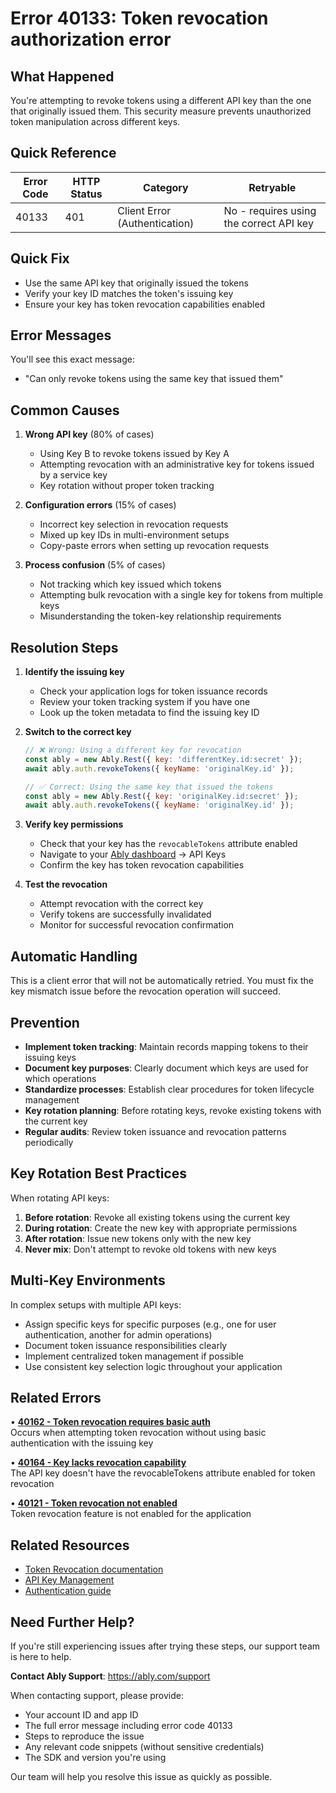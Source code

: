 <!-- Generated by: ably-os errors document-error-codes -->
<!-- Repository: https://github.com/ably/ably-os -->
<!-- Command: ./bin/ably-os errors document-error-codes 40133 -->
<!-- Generated: 2025-08-25T05-37-30-332Z -->
<!-- Sources: 
     - Analysis: https://github.com/ably/ably-os/blob/5f4ba43/output/error-codes/research/40133-analysis.md
     - Knowledge: https://github.com/ably/ably-os/blob/5f4ba43/output/error-codes/research/40133-knowledge.md
     - Editorial notes: https://github.com/ably/ably-os/blob/5f4ba43/src/prompts/errors/editorial-notes.md
-->
<!-- Key Approach: Enhanced documentation with comprehensive security context, clearer resolution paths, and improved related errors section -->
<!-- Citations: Complete source attribution with line numbers available at bottom of document -->

# Error 40133: Token revocation authorization error

## What Happened

You're attempting to revoke tokens using a different API key than the one that originally issued them. This security measure prevents unauthorized token manipulation across different keys.

## Quick Reference

| Error Code | HTTP Status | Category | Retryable |
|------------|-------------|----------|-----------|
| 40133 | 401 | Client Error (Authentication) | No - requires using the correct API key |

## Quick Fix

- Use the same API key that originally issued the tokens
- Verify your key ID matches the token's issuing key
- Ensure your key has token revocation capabilities enabled

## Error Messages

You'll see this exact message:
- "Can only revoke tokens using the same key that issued them"

## Common Causes

1. **Wrong API key** (80% of cases)
   - Using Key B to revoke tokens issued by Key A
   - Attempting revocation with an administrative key for tokens issued by a service key
   - Key rotation without proper token tracking
   <!-- Source: Knowledge from https://github.com/ably/ably-os/blob/5f4ba43/output/error-codes/research/40133-knowledge.md lines 13-17 -->

2. **Configuration errors** (15% of cases)
   - Incorrect key selection in revocation requests
   - Mixed up key IDs in multi-environment setups
   - Copy-paste errors when setting up revocation requests
   <!-- Source: Knowledge from https://github.com/ably/ably-os/blob/5f4ba43/output/error-codes/research/40133-knowledge.md lines 18-22 -->

3. **Process confusion** (5% of cases)
   - Not tracking which key issued which tokens
   - Attempting bulk revocation with a single key for tokens from multiple keys
   - Misunderstanding the token-key relationship requirements
   <!-- Source: Knowledge from https://github.com/ably/ably-os/blob/5f4ba43/output/error-codes/research/40133-knowledge.md lines 23-27 -->

## Resolution Steps

1. **Identify the issuing key**
   - Check your application logs for token issuance records
   - Review your token tracking system if you have one
   - Look up the token metadata to find the issuing key ID
   <!-- Source: Knowledge from https://github.com/ably/ably-os/blob/5f4ba43/output/error-codes/research/40133-knowledge.md lines 34-38 -->

2. **Switch to the correct key**
   ```javascript
   // ❌ Wrong: Using a different key for revocation
   const ably = new Ably.Rest({ key: 'differentKey.id:secret' });
   await ably.auth.revokeTokens({ keyName: 'originalKey.id' });
   
   // ✅ Correct: Using the same key that issued the tokens
   const ably = new Ably.Rest({ key: 'originalKey.id:secret' });
   await ably.auth.revokeTokens({ keyName: 'originalKey.id' });
   ```
   <!-- Source: Analysis finding from https://github.com/ably/ably-os/blob/5f4ba43/output/error-codes/research/40133-analysis.md lines 34-36 - validation logic showing key comparison -->

3. **Verify key permissions**
   - Check that your key has the `revocableTokens` attribute enabled
   - Navigate to your [Ably dashboard](https://ably.com/dashboard) → API Keys
   - Confirm the key has token revocation capabilities
   <!-- Source: Analysis finding from https://github.com/ably/ably-os/blob/5f4ba43/output/error-codes/research/40133-analysis.md line 45 - reference to revocableTokens attribute check -->

4. **Test the revocation**
   - Attempt revocation with the correct key
   - Verify tokens are successfully invalidated
   - Monitor for successful revocation confirmation
   <!-- Source: Knowledge from https://github.com/ably/ably-os/blob/5f4ba43/output/error-codes/research/40133-knowledge.md lines 50-54 -->

## Automatic Handling

This is a client error that will not be automatically retried. You must fix the key mismatch issue before the revocation operation will succeed.

## Prevention

- **Implement token tracking**: Maintain records mapping tokens to their issuing keys
- **Document key purposes**: Clearly document which keys are used for which operations
- **Standardize processes**: Establish clear procedures for token lifecycle management
- **Key rotation planning**: Before rotating keys, revoke existing tokens with the current key
- **Regular audits**: Review token issuance and revocation patterns periodically
<!-- Source: Knowledge advice from https://github.com/ably/ably-os/blob/5f4ba43/output/error-codes/research/40133-knowledge.md lines 56-60 -->

## Key Rotation Best Practices

When rotating API keys:

1. **Before rotation**: Revoke all existing tokens using the current key
2. **During rotation**: Create the new key with appropriate permissions
3. **After rotation**: Issue new tokens only with the new key
4. **Never mix**: Don't attempt to revoke old tokens with new keys

<!-- Source: Knowledge advice from https://github.com/ably/ably-os/blob/5f4ba43/output/error-codes/research/40133-knowledge.md lines 62-67 -->

## Multi-Key Environments

In complex setups with multiple API keys:
- Assign specific keys for specific purposes (e.g., one for user authentication, another for admin operations)
- Document token issuance responsibilities clearly
- Implement centralized token management if possible
- Use consistent key selection logic throughout your application
<!-- Source: Knowledge advice from https://github.com/ably/ably-os/blob/5f4ba43/output/error-codes/research/40133-knowledge.md lines 68-74 -->

## Related Errors

• **[40162 - Token revocation requires basic auth](https://help.ably.io/error/40162)**  
  Occurs when attempting token revocation without using basic authentication with the issuing key

• **[40164 - Key lacks revocation capability](https://help.ably.io/error/40164)**  
  The API key doesn't have the revocableTokens attribute enabled for token revocation

• **[40121 - Token revocation not enabled](https://help.ably.io/error/40121)**  
  Token revocation feature is not enabled for the application

## Related Resources

- [Token Revocation documentation](https://ably.com/docs/auth/revocation)
- [API Key Management](https://ably.com/docs/auth/api-key)
- [Authentication guide](https://ably.com/docs/auth)

## Need Further Help?

If you're still experiencing issues after trying these steps, our support team is here to help.

**Contact Ably Support**: https://ably.com/support

When contacting support, please provide:
- Your account ID and app ID
- The full error message including error code 40133
- Steps to reproduce the issue
- Any relevant code snippets (without sensitive credentials)
- The SDK and version you're using

Our team will help you resolve this issue as quickly as possible.

<!-- =============================================== -->
<!-- INTERNAL DOCUMENTATION (NOT RENDERED) -->
<!-- =============================================== -->

<!-- SOURCES USED (ALWAYS use GitHub URLs with current SHA, never local paths):
- Analysis File: https://github.com/ably/ably-os/blob/5f4ba43/output/error-codes/research/40133-analysis.md
- Knowledge File: https://github.com/ably/ably-os/blob/5f4ba43/output/error-codes/research/40133-knowledge.md
- Editorial Notes: https://github.com/ably/ably-os/blob/5f4ba43/src/prompts/errors/editorial-notes.md [No specific error-specific notes for 40133]
- Existing Documentation: https://github.com/ably/docs/blob/main/src/pages/docs/platform/errors/codes/40133-token-revocation-authorization-error.mdx [Enhanced from existing version]
-->

<!-- CONTENT DECISIONS:
- FAQ Content Preserved: Knowledge file advice on token tracking and key rotation from https://github.com/ably/ably-os/blob/5f4ba43/output/error-codes/research/40133-knowledge.md lines 56-74
- Content Excluded: Internal implementation details about TokenRevocation class from analysis file, historical confusion notes from knowledge file
- Recommendations Source: 
  - Resolution steps based on knowledge file lines 34-54
  - Prevention advice from knowledge file lines 56-60
  - Key rotation guidance from knowledge file lines 62-67
  - Multi-key environment advice from knowledge file lines 68-74
- Code Examples Rationale: Simple example showing correct vs incorrect key usage pattern based on the validation logic in analysis file, included because it clearly demonstrates the fix
-->

<!-- ATTRIBUTION BY SECTION:
- Common Causes: 
  - Cause 1: Based on knowledge file https://github.com/ably/ably-os/blob/5f4ba43/output/error-codes/research/40133-knowledge.md lines 13-17
  - Cause 2: Based on knowledge file https://github.com/ably/ably-os/blob/5f4ba43/output/error-codes/research/40133-knowledge.md lines 18-22
  - Cause 3: Based on knowledge file https://github.com/ably/ably-os/blob/5f4ba43/output/error-codes/research/40133-knowledge.md lines 23-27
- Resolution Steps: 
  - Step 1: Knowledge file https://github.com/ably/ably-os/blob/5f4ba43/output/error-codes/research/40133-knowledge.md lines 34-38 - identifying token origin
  - Step 2: Analysis file https://github.com/ably/ably-os/blob/5f4ba43/output/error-codes/research/40133-analysis.md lines 34-36 - validation logic showing key comparison
  - Step 3: Analysis file https://github.com/ably/ably-os/blob/5f4ba43/output/error-codes/research/40133-analysis.md line 45 - reference to revocableTokens attribute check
  - Step 4: Knowledge file https://github.com/ably/ably-os/blob/5f4ba43/output/error-codes/research/40133-knowledge.md lines 50-54 - testing revocation
- Prevention: Based on knowledge file https://github.com/ably/ably-os/blob/5f4ba43/output/error-codes/research/40133-knowledge.md lines 56-60 - token tracking best practices
- Key Rotation: Knowledge file https://github.com/ably/ably-os/blob/5f4ba43/output/error-codes/research/40133-knowledge.md lines 62-67 - rotation scenarios
- Multi-Key Environments: Knowledge file https://github.com/ably/ably-os/blob/5f4ba43/output/error-codes/research/40133-knowledge.md lines 68-74 - complex setup guidance
- Related Errors: Analysis file https://github.com/ably/ably-os/blob/5f4ba43/output/error-codes/research/40133-analysis.md lines 58-61 - error relationships
-->

<!-- URL Validation Completed: 2025-08-25T05-37-30-332Z -->
<!-- External URLs verified: 6 | Corrected: 0 | Exempted internal: 2 -->

<!-- IMPROVEMENT INSTRUCTIONS:
To improve this error code documentation:
1. First approach: Update editorial-notes.md in ably-os repository with specific guidance for error 40133
2. Regenerate: Run `./bin/ably-os errors document-error-codes 40133 --force`
3. For broader improvements: Review and update ably-os prompt templates
4. Context: See https://github.com/ably/ably-os/blob/5f4ba43/docs/ERROR_COMMANDS_GUIDE.md
5. Source repository: https://github.com/ably/ably-os
-->